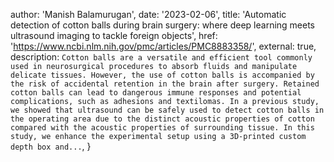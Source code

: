 
  author: 'Manish Balamurugan',
  date: '2023-02-06',
  title: 'Automatic detection of cotton balls during brain surgery: where deep learning meets ultrasound imaging to tackle foreign objects',
  href: 'https://www.ncbi.nlm.nih.gov/pmc/articles/PMC8883358/',
  external: true,
  description:
    `Cotton balls are a versatile and efficient tool commonly used in neurosurgical procedures to absorb fluids and manipulate delicate tissues. However, the use of cotton balls is accompanied by the risk of accidental retention in the brain after surgery. Retained cotton balls can lead to dangerous immune responses and potential complications, such as adhesions and textilomas. In a previous study, we showed that ultrasound can be safely used to detect cotton balls in the operating area due to the distinct acoustic properties of cotton compared with the acoustic properties of surrounding tissue. In this study, we enhance the experimental setup using a 3D-printed custom depth box and...`,
}
